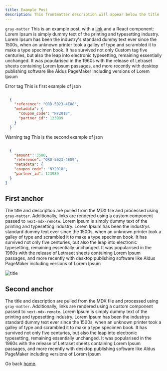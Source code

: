 ```yaml
---
title: Example Post
description: This frontmatter description will appear below the title
---
```


`gray-matter` This is an example post, with a [link](https://nextjs.org) and a React component:
Lorem Ipsum is simply dummy text of the printing and typesetting industry.
Lorem Ipsum has been the industry's standard dummy text ever since the 1500s,
when an unknown printer took a galley of type and scrambled it to make a type specimen book.
It has survived not only <Tag type="success">Custom tag</Tag> five centuries, but also the leap into electronic typesetting,
remaining essentially unchanged. It was popularised in the 1960s with the release of Letraset
sheets containing Lorem Ipsum passages, and more recently with desktop publishing software like
Aldus PageMaker including versions of Lorem Ipsum

<tabs>
<tab title="First code example">

<Tag type="error">Error tag</Tag> This is first example of json

```json

  {
    "reference": "ORD-5023-4E88",
    "metadata": {
      "coupon_code": "NY2018",
      "partner_id": 123989
    }
  }
```

</tab>
<tab title="Second code example">

<Tag type="warning">Warning tag</Tag> This is the second example of json

```json

  {
    "amount": 3500,
    "reference": "ORD-5023-4E89",
    "metadata": {
    "coupon_code": "NY2018",
    "partner_id": 123989
  }
}
```

</tab>
</tabs>

## First anchor

The title and description are pulled from the MDX file and processed using `gray-matter`.
Additionally, links are rendered using a custom component passed to `next-mdx-remote`.
Lorem Ipsum is simply dummy text of the printing and typesetting industry.
Lorem Ipsum has been the industrys standard dummy text ever since the 1500s,
when an unknown printer took a galley of type and scrambled it to make a type specimen book.
It has survived not only five centuries, but also the leap into electronic typesetting,
remaining essentially unchanged. It was popularised in the 1960s with the release of Letraset
sheets containing Lorem Ipsum passages, and more recently with desktop publishing software like
Aldus PageMaker including versions of Lorem Ipsum

![title](https://images.ctfassets.net/hrltx12pl8hq/7yQR5uJhwEkRfjwMFJ7bUK/dc52a0913e8ff8b5c276177890eb0129/offset_comp_772626-opt.jpg?fit=fill&w=800&h=300)

## Second anchor

The title and description are pulled from the MDX file and processed using `gray-matter`.
Additionally, links are rendered using a custom component passed to `next-mdx-remote`.
Lorem Ipsum is simply dummy text of the printing and typesetting industry.
Lorem Ipsum has been the industrys standard dummy text ever since the 1500s,
when an unknown printer took a galley of type and scrambled it to make a type specimen book.
It has survived not only five centuries, but also the leap into electronic typesetting,
remaining essentially unchanged. It was popularised in the 1960s with the release of Letraset
sheets containing Lorem Ipsum passages, and more recently with desktop publishing software like
Aldus PageMaker including versions of Lorem Ipsum

Go back [home](/).
